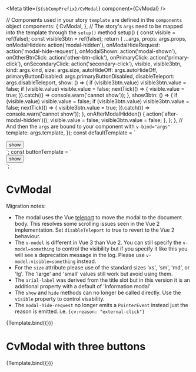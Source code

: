 
<Meta title={`${sbCompPrefix}/CvModal`} component={CvModal} />

  // Components used in your story `template` are defined in the `components` object
  components: {
    CvModal,
  },
  // The story's `args` need to be mapped into the template through the `setup()` method
  setup() {
    const visible = ref(false);
    const visible3btn = ref(false);
    return {
      ...args,
      props: args.props,
      onModalHidden: action('modal-hidden'),
      onModalHideRequest: action('modal-hide-request'),
      onModalShown: action('modal-shown'),
      onOtherBtnClick: action('other-btn-click'),
      onPrimaryClick: action('primary-click'),
      onSecondaryClick: action('secondary-click'),
      visible,
      visible3btn,
      kind: args.kind,
      size: args.size,
      autoHideOff: args.autoHideOff,
      primaryButtonDisabled: args.primaryButtonDisabled,
      disableTeleport: args.disableTeleport,
      show: () => {
        if (visible3btn.value) visible3btn.value = false;
        if (visible.value) visible.value = false;
        nextTick(() => {
          visible.value = true;
        }).catch(() => console.warn('cannot show'));
      },
      show3btn: () => {
        if (visible.value) visible.value = false;
        if (visible3btn.value) visible3btn.value = false;
        nextTick(() => {
          visible3btn.value = true;
        }).catch(() => console.warn('cannot show'));
      },
      onAfterModalHidden() {
        action('after-modal-hidden')();
        visible.value = false;
        visible3btn.value = false;
      },
    };
  },
  // And then the `args` are bound to your component with `v-bind="args"`
  template: args.template,
});
const defaultTemplate = `
<div>
<cv-modal v-bind="props"
  :visible="visible"
  :kind="kind"
  :size="size"
  :autoHideOff="autoHideOff"
  :primaryButtonDisabled="primaryButtonDisabled"
  :disableTeleport="disableTeleport"
  @after-modal-hidden="onAfterModalHidden"
  @modal-hidden="onModalHidden"
  @modal-hide-request="onModalHideRequest"
  @modal-shown="onModalShown"
  @other-btn-click="onOtherBtnClick"
  @primary-click="onPrimaryClick"
  @secondary-click="onSecondaryClick">
  <template v-slot:label>Label of modal</template>
  <template v-slot:title>Title of modal</template>
  <template v-slot:content><p>Space: the final frontier. These are the voyages of the starship Enterprise. Its five-year mission: to explore strange new worlds; to seek out new life and new civilizations; to boldly go where no one has gone before!</p></template>
</cv-modal>
<!-- The show function sets the visible property to true  -->
<button @click="show">show</button>
</div>
`;
const buttonTemplate = `
<div>
<cv-modal v-bind="props"
  :visible="visible3btn"
  :kind="kind"
  :size="size"
  :autoHideOff="autoHideOff"
  :primaryButtonDisabled="primaryButtonDisabled"
  :disableTeleport="disableTeleport"
  @after-modal-hidden="onAfterModalHidden"
  @modal-hidden="onModalHidden"
  @modal-hide-request="onModalHideRequest"
  @modal-shown="onModalShown"
  @other-btn-click="onOtherBtnClick"
  @primary-click="onPrimaryClick"
  @secondary-click="onSecondaryClick">
  <template v-slot:label>Label of modal</template>
  <template v-slot:title>Title of modal</template>
  <template v-slot:content>
  <p>The term 'shields' first appears in the Star Trek episode "Balance of Terror", in which they were deployed, albeit to little effect, by a Federation outpost under attack from a Romulan Warbird. The first depicted use by a starship was in the Star Trek episode "Arena", in which the USS Enterprise raises its 'screens' after being attacked by an alien warship although the term 'shields' is not used in this episode. Shields are not mentioned during the earlier seasons of the Star Trek: Enterprise series, starships instead using "polarized hull plating" to make their hull more resistant to damage.</p>
  <br />
  <p>Like most technologies in the Star Trek fictional universe, the exact operation of shield technology is never precisely described. Characters discuss its existence and manipulation, while only superficially describing its exact physics, which result in a field being projected around a ship or other body, deflecting or dispersing projectiles and energy weapons. Shields are not shown unless struck, and are then often shown briefly for dramatic effect as a translucent bubble of energy.</p>
  <br />
  <p>Shields are said to be made of a screen of gravitons that can deflect beam and projectile weaponry.</p>
  <br />
  <p>https://en.wikipedia.org/wiki/Shields_(Star_Trek)</p>
  </template>
  <template v-slot:other-button>other</template>
  <template v-slot:secondary-button>secondary</template>
  <template v-slot:primary-button>primary</template>
</cv-modal>
<!-- The show function sets the visible property to true  -->
<button @click="show3btn">show</button>
</div>
`;

# CvModal

Migration notes:

- The modal uses the Vue [teleport](https://vuejs.org/guide/built-ins/teleport.html#basic-usage) to move the modal to the document body. This resolves some scrolling issues seen in the Vue 2 implementation.
  Set `disableTeleport` to true to revert to the Vue 2 behaviour.
- The `v-model` is different in Vue 3 than Vue 2. You can still specify the `v-model=something` to control the visibility but
  if you specify it like this you will see a deprecation message in the log. Please use `v-model:visible=something` instead.
- For the `size` attribute please use of the standard sizes 'xs', 'sm', 'md', or 'lg'. The 'large' and 'small' values still
  work but avoid using them.
- The `arial-label` was derived from the title slot but in this version it is an additional property with a default of 'Information modal'
- The `show` and `hide` methods can no longer be called directly. Use the `visible` property to control visability.
- The `modal-hide-request` no longer emits a `PointerEvent` instead just the reason is emitted. i.e. `{cv:reason: "external-click"}`

<Canvas>
  <Story
    name="Default"
    parameters={{
      controls: {
        exclude: [
          'props',
          'default',
          'template',
          'content',
          'label',
          'other-button',
          'primary-button',
          'secondary-button',
          'title',
          'after-modal-hidden',
          'modal-hidden',
          'modal-hide-request',
          'modal-shown',
          'other-btn-click',
          'primary-click',
          'secondary-click',
          'update:modelValue',
          'update:visible',
          'modelValue',
          'visible',
          'onOtherBtnClick',
          'onPrimaryClick',
          'onSecondaryClick',
        ],
      },
      docs: { source: { code: defaultTemplate } },
    }}
    args={{
      template: defaultTemplate,
      props: {
        modelValue: undefined,
      },
    }}
    argTypes={{
      kind: { control: 'select', default: '', options: ['', 'danger'] },
      size: {
        control: 'select',
        default: 'md',
        options: ['xs', 'sm', 'md', 'lg'],
      },
    }}
  >
    {Template.bind({})}
  </Story>
</Canvas>

# CvModal with three buttons

<Canvas>
  <Story
    name="Three buttons"
    parameters={{
      controls: {
        exclude: [
          'props',
          'default',
          'template',
          'content',
          'label',
          'other-button',
          'primary-button',
          'secondary-button',
          'title',
          'after-modal-hidden',
          'modal-hidden',
          'modal-hide-request',
          'modal-shown',
          'other-btn-click',
          'primary-click',
          'secondary-click',
          'update:modelValue',
          'update:visible',
          'modelValue',
          'visible',
          'onOtherBtnClick',
          'onPrimaryClick',
          'onSecondaryClick',
        ],
      },
      docs: { source: { code: buttonTemplate } },
    }}
    args={{
      template: buttonTemplate,
      props: {
        modelValue: undefined,
      },
    }}
    argTypes={{
      kind: { control: 'select', default: '', options: ['', 'danger'] },
      size: {
        control: 'select',
        default: 'md',
        options: ['xs', 'sm', 'md', 'lg'],
      },
    }}
  >
    {Template.bind({})}
  </Story>
</Canvas>
